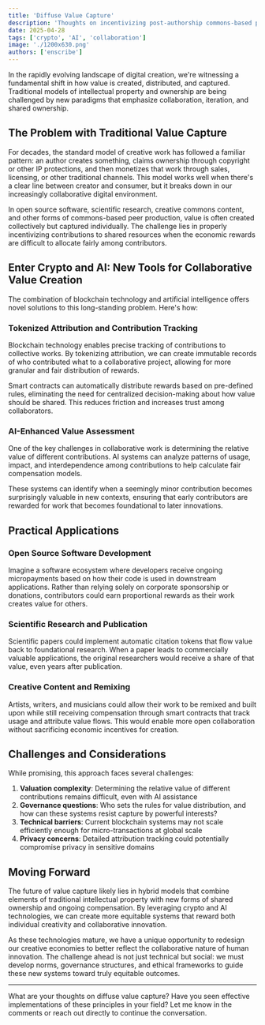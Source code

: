 ```yaml
---
title: 'Diffuse Value Capture'
description: 'Thoughts on incentivizing post-authorship commons-based peer production with crypto and AI. The main idea is that we are moving from direct value capture to diffuse value capture.'
date: 2025-04-28
tags: ['crypto', 'AI', 'collaboration']
image: './1200x630.png'
authors: ['enscribe']
---
```


In the rapidly evolving landscape of digital creation, we're witnessing a fundamental shift in how value is created, distributed, and captured. Traditional models of intellectual property and ownership are being challenged by new paradigms that emphasize collaboration, iteration, and shared ownership.

## The Problem with Traditional Value Capture

For decades, the standard model of creative work has followed a familiar pattern: an author creates something, claims ownership through copyright or other IP protections, and then monetizes that work through sales, licensing, or other traditional channels. This model works well when there's a clear line between creator and consumer, but it breaks down in our increasingly collaborative digital environment.

In open source software, scientific research, creative commons content, and other forms of commons-based peer production, value is often created collectively but captured individually. The challenge lies in properly incentivizing contributions to shared resources when the economic rewards are difficult to allocate fairly among contributors.

## Enter Crypto and AI: New Tools for Collaborative Value Creation

The combination of blockchain technology and artificial intelligence offers novel solutions to this long-standing problem. Here's how:

### Tokenized Attribution and Contribution Tracking

Blockchain technology enables precise tracking of contributions to collective works. By tokenizing attribution, we can create immutable records of who contributed what to a collaborative project, allowing for more granular and fair distribution of rewards.

Smart contracts can automatically distribute rewards based on pre-defined rules, eliminating the need for centralized decision-making about how value should be shared. This reduces friction and increases trust among collaborators.

### AI-Enhanced Value Assessment

One of the key challenges in collaborative work is determining the relative value of different contributions. AI systems can analyze patterns of usage, impact, and interdependence among contributions to help calculate fair compensation models.

These systems can identify when a seemingly minor contribution becomes surprisingly valuable in new contexts, ensuring that early contributors are rewarded for work that becomes foundational to later innovations.

## Practical Applications

### Open Source Software Development

Imagine a software ecosystem where developers receive ongoing micropayments based on how their code is used in downstream applications. Rather than relying solely on corporate sponsorship or donations, contributors could earn proportional rewards as their work creates value for others.

### Scientific Research and Publication

Scientific papers could implement automatic citation tokens that flow value back to foundational research. When a paper leads to commercially valuable applications, the original researchers would receive a share of that value, even years after publication.

### Creative Content and Remixing

Artists, writers, and musicians could allow their work to be remixed and built upon while still receiving compensation through smart contracts that track usage and attribute value flows. This would enable more open collaboration without sacrificing economic incentives for creation.

## Challenges and Considerations

While promising, this approach faces several challenges:

1. **Valuation complexity**: Determining the relative value of different contributions remains difficult, even with AI assistance
2. **Governance questions**: Who sets the rules for value distribution, and how can these systems resist capture by powerful interests?
3. **Technical barriers**: Current blockchain systems may not scale efficiently enough for micro-transactions at global scale
4. **Privacy concerns**: Detailed attribution tracking could potentially compromise privacy in sensitive domains

## Moving Forward

The future of value capture likely lies in hybrid models that combine elements of traditional intellectual property with new forms of shared ownership and ongoing compensation. By leveraging crypto and AI technologies, we can create more equitable systems that reward both individual creativity and collaborative innovation.

As these technologies mature, we have a unique opportunity to redesign our creative economies to better reflect the collaborative nature of human innovation. The challenge ahead is not just technical but social: we must develop norms, governance structures, and ethical frameworks to guide these new systems toward truly equitable outcomes.

---

What are your thoughts on diffuse value capture? Have you seen effective implementations of these principles in your field? Let me know in the comments or reach out directly to continue the conversation. 
